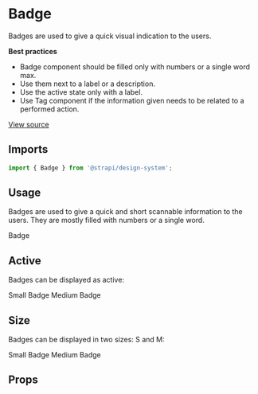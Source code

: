 <!--- Badge.stories.mdx --->


<Meta title="Design System/Components/Badge" component={Badge} />

# Badge

Badges are used to give a quick visual indication to the users.

**Best practices**

- Badge component should be filled only with numbers or a single word max.
- Use them next to a label or a description.
- Use the active state only with a label.
- Use Tag component if the information given needs to be related to a performed action.

[View source](https://github.com/strapi/design-system/tree/main/packages/strapi-design-system/src/Badge)

## Imports

```js
import { Badge } from '@strapi/design-system';
```

## Usage

Badges are used to give a quick and short scannable information to the users. They are mostly filled with numbers or a
single word.

<Canvas>
  <Story name="base">
    <Stack spacing={2}>
      <Stack horizontal spacing={1}>
        <Badge>Badge</Badge>
      </Stack>
    </Stack>
  </Story>
</Canvas>

## Active

Badges can be displayed as active:

<Canvas>
  <Story name="active">
    <Stack spacing={2}>
      <Stack horizontal spacing={1}>
        <Badge size="S" active>
          Small Badge
        </Badge>
        <Badge size="M" active>
          Medium Badge
        </Badge>
      </Stack>
    </Stack>
  </Story>
</Canvas>

## Size

Badges can be displayed in two sizes: S and M:

<Canvas>
  <Story name="size">
    <Stack spacing={2}>
      <Stack horizontal spacing={1}>
        <Badge size="S">Small Badge</Badge>
        <Badge size="M">Medium Badge</Badge>
      </Stack>
    </Stack>
  </Story>
</Canvas>

## Props

<ArgsTable of={Badge} />
